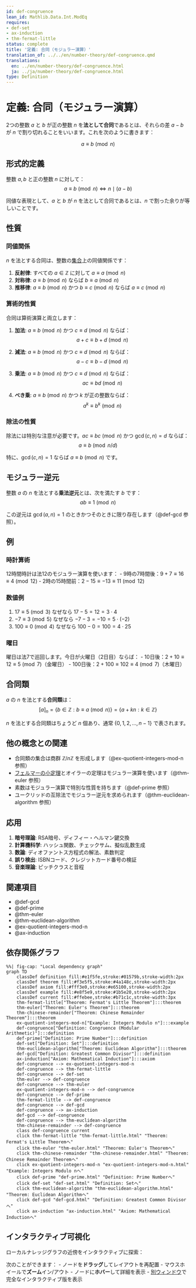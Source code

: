 ```yaml
---
id: def-congruence
lean_id: Mathlib.Data.Int.ModEq
requires:
- def-set
- ax-induction
- thm-fermat-little
status: complete
title: '定義: 合同（モジュラー演算）'
translation_of: ../../en/number-theory/def-congruence.qmd
translations:
  en: ../en/number-theory/def-congruence.html
  ja: ../ja/number-theory/def-congruence.html
type: Definition
---
```


# 定義: 合同（モジュラー演算） {#def-congruence}

2つの整数 $a$ と $b$ が正の整数 $n$ を**法として合同**であるとは、それらの差 $a - b$ が $n$ で割り切れることをいいます。これを次のように書きます：

$$a \equiv b \pmod{n}$$

## 形式的定義

整数 $a, b$ と正の整数 $n$ に対して：
$$a \equiv b \pmod{n} \iff n \mid (a - b)$$

同値な表現として、$a$ と $b$ が $n$ を法として合同であるとは、$n$ で割った余りが等しいことです。

## 性質

### 同値関係

$n$ を法とする合同は、整数の[集合](../logic-set-theory/def-set.qmd)上の同値関係です：

1. **反射律**: すべての $a \in \mathbb{Z}$ に対して $a \equiv a \pmod{n}$
2. **対称律**: $a \equiv b \pmod{n}$ ならば $b \equiv a \pmod{n}$
3. **推移律**: $a \equiv b \pmod{n}$ かつ $b \equiv c \pmod{n}$ ならば $a \equiv c \pmod{n}$

### 算術的性質

合同は算術演算と両立します：

1. **加法**: $a \equiv b \pmod{n}$ かつ $c \equiv d \pmod{n}$ ならば：
   $$a + c \equiv b + d \pmod{n}$$

2. **減法**: $a \equiv b \pmod{n}$ かつ $c \equiv d \pmod{n}$ ならば：
   $$a - c \equiv b - d \pmod{n}$$

3. **乗法**: $a \equiv b \pmod{n}$ かつ $c \equiv d \pmod{n}$ ならば：
   $$ac \equiv bd \pmod{n}$$

4. **べき乗**: $a \equiv b \pmod{n}$ かつ $k$ が正の整数ならば：
   $$a^k \equiv b^k \pmod{n}$$

### 除法の性質

除法には特別な注意が必要です。$ac \equiv bc \pmod{n}$ かつ $\gcd(c, n) = d$ ならば：
$$a \equiv b \pmod{n/d}$$

特に、$\gcd(c, n) = 1$ ならば $a \equiv b \pmod{n}$ です。

## モジュラー逆元

整数 $a$ の $n$ を法とする**乗法逆元**とは、次を満たす $b$ です：
$$ab \equiv 1 \pmod{n}$$

この逆元は $\gcd(a, n) = 1$ のときかつそのときに限り存在します（@def-gcd 参照）。

## 例

### 時計算術

12時間時計は法12のモジュラー演算を使います：
- 9時の7時間後：$9 + 7 \equiv 16 \equiv 4 \pmod{12}$
- 2時の15時間前：$2 - 15 \equiv -13 \equiv 11 \pmod{12}$

### 数値例

1. $17 \equiv 5 \pmod{3}$ なぜなら $17 - 5 = 12 = 3 \cdot 4$
2. $-7 \equiv 3 \pmod{5}$ なぜなら $-7 - 3 = -10 = 5 \cdot (-2)$
3. $100 \equiv 0 \pmod{4}$ なぜなら $100 - 0 = 100 = 4 \cdot 25$

### 曜日

曜日は法7で巡回します。今日が火曜日（2日目）ならば：
- 10日後：$2 + 10 \equiv 12 \equiv 5 \pmod{7}$（金曜日）
- 100日後：$2 + 100 \equiv 102 \equiv 4 \pmod{7}$（木曜日）

## 合同類

$a$ の $n$ を法とする**合同類**は：
$$[a]_n = \{b \in \mathbb{Z} : b \equiv a \pmod{n}\} = \{a + kn : k \in \mathbb{Z}\}$$

$n$ を法とする合同類はちょうど $n$ 個あり、通常 $\{0, 1, 2, \ldots, n-1\}$ で表されます。

## 他の概念との関連

- 合同類の集合は商群 $\mathbb{Z}/n\mathbb{Z}$ を形成します（@ex-quotient-integers-mod-n 参照）
- [フェルマーの小定理](thm-fermat-little.qmd)とオイラーの定理はモジュラー演算を使います（@thm-euler 参照）
- 素数はモジュラー演算で特別な性質を持ちます（@def-prime 参照）
- ユークリッドの互除法でモジュラー逆元を求められます（@thm-euclidean-algorithm 参照）

## 応用

1. **暗号理論**: RSA暗号、ディフィー・ヘルマン鍵交換
2. **計算機科学**: ハッシュ関数、チェックサム、擬似乱数生成
3. **数論**: ディオファントス方程式の解法、素数判定
4. **誤り検出**: ISBNコード、クレジットカード番号の検証
5. **音楽理論**: ピッチクラスと音程

## 関連項目

- @def-gcd
- @def-prime
- @thm-euler
- @thm-euclidean-algorithm
- @ex-quotient-integers-mod-n
- @ax-induction

## 依存関係グラフ

```mermaid
%%| fig-cap: "Local dependency graph"
graph TD
    classDef definition fill:#e1f5fe,stroke:#01579b,stroke-width:2px
    classDef theorem fill:#f3e5f5,stroke:#4a148c,stroke-width:2px
    classDef axiom fill:#fff3e0,stroke:#e65100,stroke-width:2px
    classDef example fill:#e8f5e9,stroke:#1b5e20,stroke-width:2px
    classDef current fill:#ffebee,stroke:#b71c1c,stroke-width:3px
    thm-fermat-little["Theorem: Fermat's Little Theorem"]:::theorem
    thm-euler["Theorem: Euler's Theorem"]:::theorem
    thm-chinese-remainder["Theorem: Chinese Remainder Theorem"]:::theorem
    ex-quotient-integers-mod-n["Example: Integers Modulo n"]:::example
    def-congruence["Definition: Congruence (Modular Arithmetic)"]:::definition
    def-prime["Definition: Prime Number"]:::definition
    def-set["Definition: Set"]:::definition
    thm-euclidean-algorithm["Theorem: Euclidean Algorithm"]:::theorem
    def-gcd["Definition: Greatest Common Divisor"]:::definition
    ax-induction["Axiom: Mathematical Induction"]:::axiom
    def-congruence --> ex-quotient-integers-mod-n
    def-congruence --> thm-fermat-little
    def-congruence --> def-set
    thm-euler --> def-congruence
    def-congruence --> thm-euler
    ex-quotient-integers-mod-n --> def-congruence
    def-congruence --> def-prime
    thm-fermat-little --> def-congruence
    def-congruence --> def-gcd
    def-congruence --> ax-induction
    def-gcd --> def-congruence
    def-congruence --> thm-euclidean-algorithm
    thm-chinese-remainder --> def-congruence
    class def-congruence current
    click thm-fermat-little "thm-fermat-little.html" "Theorem: Fermat's Little Theoremへ"
    click thm-euler "thm-euler.html" "Theorem: Euler's Theoremへ"
    click thm-chinese-remainder "thm-chinese-remainder.html" "Theorem: Chinese Remainder Theoremへ"
    click ex-quotient-integers-mod-n "ex-quotient-integers-mod-n.html" "Example: Integers Modulo nへ"
    click def-prime "def-prime.html" "Definition: Prime Numberへ"
    click def-set "def-set.html" "Definition: Setへ"
    click thm-euclidean-algorithm "thm-euclidean-algorithm.html" "Theorem: Euclidean Algorithmへ"
    click def-gcd "def-gcd.html" "Definition: Greatest Common Divisorへ"
    click ax-induction "ax-induction.html" "Axiom: Mathematical Inductionへ"
```

## インタラクティブ可視化

ローカルナレッジグラフの近傍をインタラクティブに探索：

::: {.graph-viz data-id="def-congruence" data-width="700" data-height="500"}
:::

次のことができます：
- ノードを**ドラッグ**してレイアウトを再配置
- マウスホイールで**ズーム**イン/アウト
- ノードに**ホバー**して詳細を表示
- [別ウィンドウ](../../output/interactive/def-congruence.html){target="_blank"}で完全なインタラクティブ版を表示
